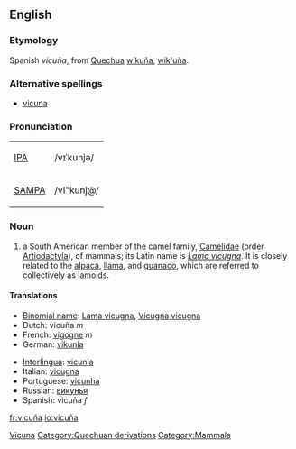 ==English==
===Etymology=== 
Spanish ''vicuña'', from [[Quechua]] [[wikuña]], [[wik'uña]].  

===Alternative spellings===
* [[vicuna]]

===Pronunciation===
{| border=1 cellpadding=5
| [[w:IPA|IPA]] || /vɪˈkunjə/
|-
| [[w:SAMPA|SAMPA]] || /vI"kunj@/
|}

===Noun===
{{wikipedia}}
{{en-noun}}

# a South American member of the camel family, [[Camelidae]] (order [[Artiodactyla]]),  of mammals; its Latin name is ''[[Lama vicugna]]''. It is closely related to the [[alpaca]], [[llama]], and [[guanaco]], which are referred to collectively as [[lamoid|lamoids]].  

====Translations====
{{top}}
*[[Binomial name]]: [[Lama vicugna]], [[Vicugna vicugna]]
*Dutch: vicuña ''m''
*French: [[vigogne]] ''m''
*German: [[vikunja]]
{{mid}}
*[[Interlingua]]: [[vicunia]]
*Italian: [[vicugna]]
*Portuguese: [[vicunha]]
*Russian: [[викунья]]
*Spanish: vicuña ''f''
{{bottom}}

[[Category:English words spelled with diacritics or ligatures|Vicuna]]
[[Category:Quechuan derivations]]
[[Category:Mammals]]

[[fr:vicuña]]
[[io:vicuña]]